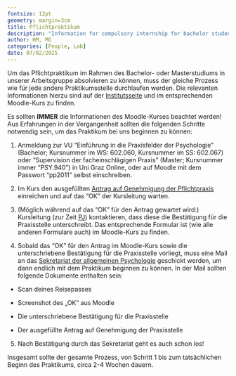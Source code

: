 ```yaml
---
fontsize: 12pt
geometry: margin=3cm
title: Pflichtpraktikum
description: "Information for compulsory internship for bachelor students"
author: HM, MG
categories: [People, Lab]
date: 07/02/2025
---
```


Um das Pflichtpraktikum im Rahmen des Bachelor- oder Masterstudiums in unserer Arbeitsgruppe absolvieren zu können, muss der gleiche Prozess wie für jede andere Praktikumsstelle durchlaufen werden.
Die relevanten Informationen hierzu sind auf der [Institutsseite](https://psychologiestudium.uni-graz.at/de/pflichtpraxis/) und im entsprechenden Moodle-Kurs zu finden.

Es sollten **IMMER** die Informationen des Moodle-Kurses beachtet werden! Aus Erfahrungen in der Vergangenheit sollten die folgenden Schritte notwendig sein, um das Praktikum bei uns beginnen zu können:

1. Anmeldung zur VU "Einführung in die Praxisfelder der Psychologie" (Bachelor; Kursnummer im WS: 602.060, Kursnummer im SS: 602.067) oder "Supervision der facheinschlägigen Praxis" (Master; Kursnummer immer "PSY.940") in Uni Graz Online, oder auf Moodle mit dem Passwort "pp2011" selbst einschreiben.

2. Im Kurs den ausgefüllten [Antrag auf Genehmigung der Pflichtpraxis](https://static.uni-graz.at/fileadmin/gewi/downloads/ba-ma/Praxis_Genehmigung.pdf) einreichen und auf das "OK" der Kursleitung warten.

3. (Möglich während auf das "OK" für den Antrag gewartet wird:) Kursleitung (zur Zeit [PJ](https://online.uni-graz.at/kfu_online/ee/ui/ca2/app/desktop/#/pl/ui/$ctx/visitenkarte.show_vcard?$ctx=design=ca2;header=max;lang=DE&pPersonenGruppe=3&pPersonenId=85E1975CF6B861F0)) kontaktieren, dass diese die Bestätigung für die Praxisstelle unterschreibt. Das entsprechende Formular ist (wie alle anderen Formulare auch) im Moodle-Kurs zu finden.

4. Sobald das "OK" für den Antrag im Moodle-Kurs sowie die unterschriebene Bestätigung für die Praxisstelle vorliegt, muss eine Mail an das [Sekretariat der allgemeinen Psychologie](https://online.uni-graz.at/kfu_online/ee/ui/ca2/app/desktop/#/pl/ui/$ctx/visitenkarte.show_vcard?$ctx=design=ca2;header=max;lang=DE&pPersonenGruppe=3&pPersonenId=ED1E1B74A7AF7F12) geschickt werden, um dann endlich mit dem Praktikum beginnen zu können. In der Mail sollten folgende Dokumente enthalten sein:

-   Scan deines Reisepasses

-   Screenshot des „OK“ aus Moodle

-   Die unterschriebene Bestätigung für die Praxisstelle

-   Der ausgefüllte Antrag auf Genehmigung der Praxisstelle


5. Nach Bestätigung durch das Sekretariat geht es auch schon los!

Insgesamt sollte der gesamte Prozess, von Schritt 1 bis zum tatsächlichen Beginn des Praktikums, circa 2-4 Wochen dauern.

